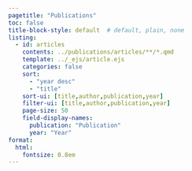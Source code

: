 ```yaml
---
pagetitle: "Publications"
toc: false
title-block-style: default  # default, plain, none
listing:
  - id: articles
    contents: ../publications/articles/**/*.qmd
    template: ../_ejs/article.ejs
    categories: false
    sort:
      - "year desc"
      - "title"
    sort-ui: [title,author,publication,year]
    filter-ui: [title,author,publication,year]
    page-size: 50
    field-display-names: 
      publication: "Publication"
      year: "Year"
format:
  html: 
    fontsize: 0.8em
---
```


